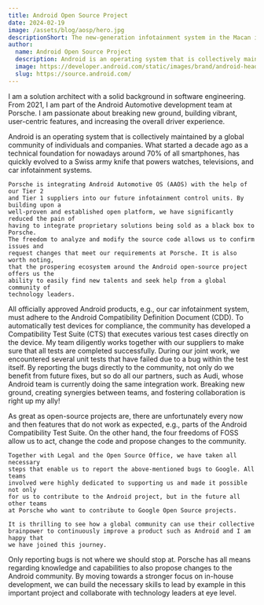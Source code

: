 ```yaml
---
title: Android Open Source Project
date: 2024-02-19
image: /assets/blog/aosp/hero.jpg
descriptionShort: The new-generation infotainment system in the Macan is based on Android Automotive OS. In this contributor story, Michael Eichler highlights the benefits of building upon a well-proven and established open-source platform instead of having to reinvent the wheel.
author:
  name: Android Open Source Project
  description: Android is an operating system that is collectively maintained by a global community of individuals and companies. What started a decade ago as a technical foundation for nowadays around 70% of all smartphones, has quickly evolved to Swiss army knife that powers watches, televisions, and car infotainment systems.
  image: https://developer.android.com/static/images/brand/android-head_flat.png
  slug: https://source.android.com/
---
```


<ImageText imageSrc="/assets/blog/aosp/1.jpg" imageAlt="Macan, 2024, Porsche AG" theme="light" left
    title="Tell us a little more about yourself, your role at Porsche and what topics drive you.">
    I am a solution architect with a solid background in software engineering. From
    2021, I am part of the Android Automotive development team at Porsche. I am
    passionate about breaking new ground, building vibrant, user-centric features,
    and increasing the overall driver experience. 
</ImageText>

<ImageText imageSrc="/assets/blog/aosp/2.jpg" imageAlt="Macan, 2024, Porsche AG" theme="light"
    title="You are currently leading Porsche’s efforts around the Android open-source project. How would you explain your project to a five-year-old? What problem does your project solve for Porsche?">
    Android is an operating system that is collectively maintained by a global
    community of individuals and companies. What started a decade ago as a technical
    foundation for nowadays around 70% of all smartphones, has quickly evolved to a
    Swiss army knife that powers watches, televisions, and car infotainment systems.

    Porsche is integrating Android Automotive OS (AAOS) with the help of our Tier 2
    and Tier 1 suppliers into our future infotainment control units. By building upon a
    well-proven and established open platform, we have significantly reduced the pain of
    having to integrate proprietary solutions being sold as a black box to Porsche.
    The freedom to analyze and modify the source code allows us to confirm issues and
    request changes that meet our requirements at Porsche. It is also worth noting,
    that the prospering ecosystem around the Android open-source project offers us the
    ability to easily find new talents and seek help from a global community of
    technology leaders.
</ImageText>

<ImageText imageSrc="/assets/blog/aosp/3.jpg" imageAlt="Macan, 2024, Porsche AG" theme="light" left
    title="By contributing to AOSP, you have made a big step ahead in our FOSS movement. What was your initial motivation to take this path? Can you tell us why you have chosen to collaborate with an open-source community?">
    All officially approved Android products, e.g., our car infotainment system,
    must adhere to the Android Compatibility Definition Document (CDD). To
    automatically test devices for compliance, the community has developed a
    Compatibility Test Suite (CTS) that executes various test cases directly on the
    device. My team diligently works together with our suppliers to make sure that
    all tests are completed successfully. During our joint work, we encountered
    several unit tests that have failed due to a bug within the test itself. By
    reporting the bugs directly to the community, not only do we benefit from future
    fixes, but so do all our partners, such as Audi, whose Android team is currently
    doing the same integration work. Breaking new ground, creating synergies between
    teams, and fostering collaboration is right up my ally!
</ImageText>

<ImageText imageSrc="/assets/blog/aosp/4.jpg" imageAlt="Macan, 2024, Porsche AG" theme="light"
    title="What did you learn along the way? What were the benefits of this strategy for you, your team and Porsche?">
    As great as open-source projects are, there are unfortunately every now and then
    features that do not work as expected, e.g., parts of the Android Compatibility
    Test Suite. On the other hand, the four freedoms of FOSS allow us to act, change
    the code and propose changes to the community.

    Together with Legal and the Open Source Office, we have taken all necessary
    steps that enable us to report the above-mentioned bugs to Google. All teams
    involved were highly dedicated to supporting us and made it possible not only
    for us to contribute to the Android project, but in the future all other teams
    at Porsche who want to contribute to Google Open Source projects.

    It is thrilling to see how a global community can use their collective
    brainpower to continuously improve a product such as Android and I am happy that
    we have joined this journey.
</ImageText>

<ImageText imageSrc="/assets/blog/aosp/5.jpg" imageAlt="Macan, 2024, Porsche AG" theme="light" left
    title="With a glimpse into the future: What are your further plans for FOSS Contributions? Who would you like to see next joining our FOSS Contributor community?">
    Only reporting bugs is not where we should stop at. Porsche has all means
    regarding knowledge and capabilities to also propose changes to the Android
    community. By moving towards a stronger focus on in-house development, we can
    build the necessary skills to lead by example in this important project and
    collaborate with technology leaders at eye level.
</ImageText>
